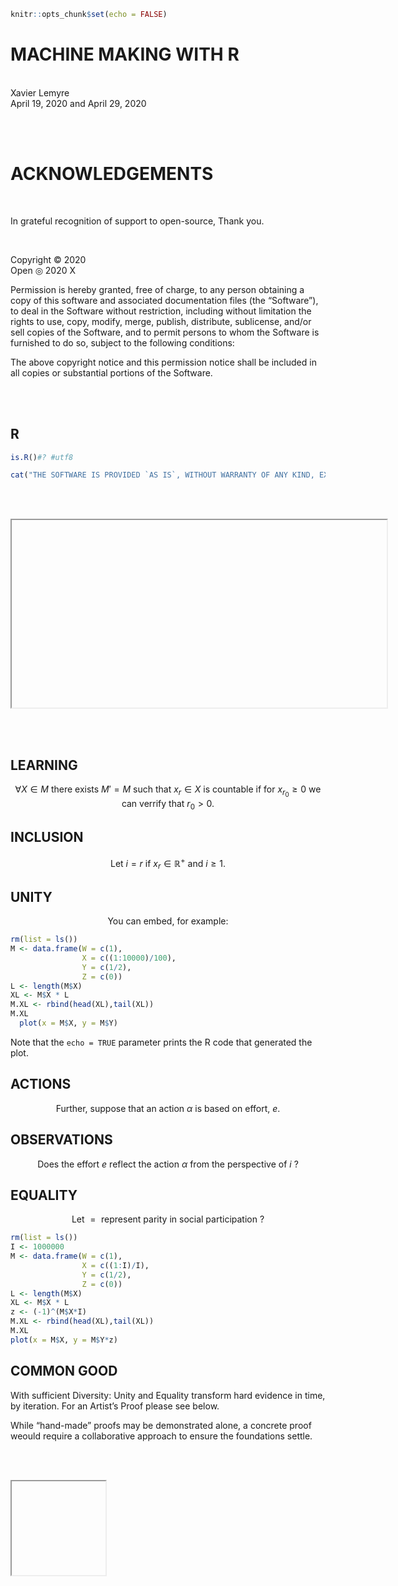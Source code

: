 <html lang="en">
  <head>
<style type="text/css">
</style>
<title>
MACHINE MAKING WITH R
</title>
</head>

```{r setup, include=FALSE}
knitr::opts_chunk$set(echo = FALSE)
```

# MACHINE MAKING WITH R
<br>
Xavier Lemyre
<br>
April 19, 2020 and April 29, 2020

<br><br>

# ACKNOWLEDGEMENTS

<br>

In grateful recognition of support to open-source, Thank you.

<br>

Copyright © 2020
<br>
Open ◎ 2020 X

Permission is hereby granted, free of charge, to any person obtaining a copy of this software and associated documentation files (the "Software"), to deal in the Software without restriction, including without limitation the rights to use, copy, modify, merge, publish, distribute, sublicense, and/or sell copies of the Software, and to permit persons to whom the Software is furnished to do so, subject to the following conditions:

The above copyright notice and this permission notice shall be included in all copies or substantial portions of the Software.



<br><br>

## R

```{r, echo = TRUE}
is.R()#? #utf8
```

```{r, echo = FALSE}
cat("THE SOFTWARE IS PROVIDED `AS IS`, WITHOUT WARRANTY OF ANY KIND, EXPRESS OR IMPLIED, INCLUDING BUT NOT LIMITED TO THE WARRANTIES OF MERCHANTABILITY, FITNESS FOR A PARTICULAR PURPOSE AND NONINFRINGEMENT. IN NO EVENT SHALL THE AUTHORS OR COPYRIGHT HOLDERS BE LIABLE FOR ANY CLAIM, DAMAGES OR OTHER LIABILITY, WHETHER IN AN ACTION OF CONTRACT, TORT OR OTHERWISE, ARISING FROM, OUT OF OR IN CONNECTION WITH THE SOFTWARE OR THE USE OR OTHER DEALINGS IN THE SOFTWARE.")
```


<br><br>

<iframe
    width="600"
    height="300"
    src="file://C:/MIT/MM/R/PS-0002.mp4">
</iframe>

<br><br>


## LEARNING

$$
\begin{equation}
\forall X \in M \text{ there exists } M'=M \text{ such that } x_r \in X \text{ is countable if for } x_{r_0} \geq 0 \text{ we can verrify that } r_0 > 0.
\end{equation}
$$

## INCLUSION

$$
\begin{equation}
\text{ Let } i = r \text{ if } x_r \in \mathbb{R}^{+} \text{ and } i \geq 1.
\end{equation}
$$


## UNITY

$$
\begin{equation}
\text{ You can embed, for example: }
\end{equation}
$$

```{r, echo=FALSE}
rm(list = ls())
M <- data.frame(W = c(1),
                X = c((1:10000)/100),
                Y = c(1/2),
                Z = c(0))
L <- length(M$X)
XL <- M$X * L
M.XL <- rbind(head(XL),tail(XL))
M.XL
  plot(x = M$X, y = M$Y)
```

Note that the `echo = TRUE` parameter prints the R code that generated the plot.

## ACTIONS

$$
\begin{equation}
\text{ Further, suppose that an action } \alpha \text { is based on effort, } e.
\end{equation}
$$

## OBSERVATIONS

$$
\begin{equation}
\text{ Does the effort } e \text{ reflect the action } \alpha \text{ from the perspective of } i \text { ? }
\end{equation}
$$

## EQUALITY

$$
\begin{equation}
\text{ Let } = \text{ represent parity in social participation } \text { ? }
\end{equation}
$$


```{r, echo=FALSE}
rm(list = ls())
I <- 1000000
M <- data.frame(W = c(1),
                X = c((1:I)/I),
                Y = c(1/2),
                Z = c(0))
L <- length(M$X)
XL <- M$X * L
z <- (-1)^(M$X*I)
M.XL <- rbind(head(XL),tail(XL))
M.XL
plot(x = M$X, y = M$Y*z)
```
 
## COMMON GOOD

With sufficient Diversity: Unity and Equality transform hard evidence in time, by iteration. For an Artist's Proof please see below.

While "hand-made" proofs may be demonstrated alone, a concrete proof weould require a collaborative approach to ensure the foundations settle.

<br><br>

<iframe
    width="150"
    height="150"
    src="C:/MIT/MM/R/WIN_20200429_04_36_45_Pro.jpg">
</iframe>
</body>
</html>
